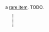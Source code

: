 {{FixTitle}}
a [[Items#rare item|rare item]]. TODO.

{{Item|<nowiki>[b]</nowiki>}}
<div style="border-left:2px dotted black; margin:10px 23px; height:40px;"></div>
{{Desc
|keycard type b
|it describes itself as a security clearance card, with access limited to "group b".
|not craftable
|weighs 1 units
|internal name (for bot developers): keycard_b
|finding:
|''please edit this section''
}}